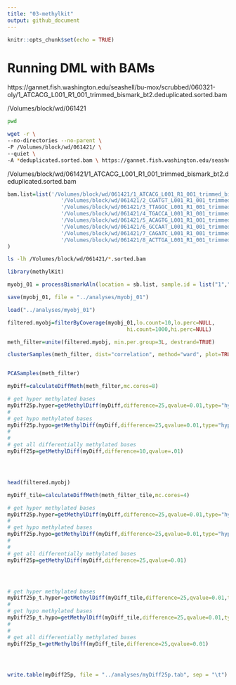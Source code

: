 ```yaml
---
title: "03-methylkit"
output: github_document
---
```


```r
knitr::opts_chunk$set(echo = TRUE)
```

# Running DML with BAMs


https://gannet.fish.washington.edu/seashell/bu-mox/scrubbed/060321-oly/1_ATCACG_L001_R1_001_trimmed_bismark_bt2.deduplicated.sorted.bam

/Volumes/block/wd/061421

```bash
pwd
```


```bash
wget -r \
--no-directories --no-parent \
-P /Volumes/block/wd/061421/ \
--quiet \
-A *deduplicated.sorted.bam \ https://gannet.fish.washington.edu/seashell/bu-mox/scrubbed/060321-oly/
```
/Volumes/block/wd/061421/1_ATCACG_L001_R1_001_trimmed_bismark_bt2.deduplicated.sorted.bam

```r
bam.list=list('/Volumes/block/wd/061421/1_ATCACG_L001_R1_001_trimmed_bismark_bt2.deduplicated.sorted.bam',
                 '/Volumes/block/wd/061421/2_CGATGT_L001_R1_001_trimmed_bismark_bt2.deduplicated.sorted.bam',
                 '/Volumes/block/wd/061421/3_TTAGGC_L001_R1_001_trimmed_bismark_bt2.deduplicated.sorted.bam',
                 '/Volumes/block/wd/061421/4_TGACCA_L001_R1_001_trimmed_bismark_bt2.deduplicated.sorted.bam',
                 '/Volumes/block/wd/061421/5_ACAGTG_L001_R1_001_trimmed_bismark_bt2.deduplicated.sorted.bam',
                 '/Volumes/block/wd/061421/6_GCCAAT_L001_R1_001_trimmed_bismark_bt2.deduplicated.sorted.bam',
                 '/Volumes/block/wd/061421/7_CAGATC_L001_R1_001_trimmed_bismark_bt2.deduplicated.sorted.bam',
                 '/Volumes/block/wd/061421/8_ACTTGA_L001_R1_001_trimmed_bismark_bt2.deduplicated.sorted.bam'
)
```


```bash
ls -lh /Volumes/block/wd/061421/*.sorted.bam
```




```r
library(methylKit)
```


```r
myobj_01 = processBismarkAln(location = sb.list, sample.id = list("1","2","3","4","5","6","7","8"), assembly = "v081", read.context="CpG", mincov=2, treatment = c(0,0,0,0,1,1,1,1))
```

```r
save(myobj_01, file = "../analyses/myobj_01")
```



```r
load("../analyses/myobj_01")
```



```r
filtered.myobj=filterByCoverage(myobj_01,lo.count=10,lo.perc=NULL,
                                      hi.count=1000,hi.perc=NULL)

meth_filter=unite(filtered.myobj, min.per.group=3L, destrand=TRUE)

clusterSamples(meth_filter, dist="correlation", method="ward", plot=TRUE)


PCASamples(meth_filter)

```



```r
myDiff=calculateDiffMeth(meth_filter,mc.cores=8)

```




```r
# get hyper methylated bases
myDiff25p.hyper=getMethylDiff(myDiff,difference=25,qvalue=0.01,type="hyper")
#
# get hypo methylated bases
myDiff25p.hypo=getMethylDiff(myDiff,difference=25,qvalue=0.01,type="hypo")
#
#
# get all differentially methylated bases
myDiff25p=getMethylDiff(myDiff,difference=10,qvalue=.01)





```




```r
head(filtered.myobj)
```


















```r
myDiff_tile=calculateDiffMeth(meth_filter_tile,mc.cores=4)

```


```r
# get hyper methylated bases
myDiff25p.hyper=getMethylDiff(myDiff,difference=25,qvalue=0.01,type="hyper")
#
# get hypo methylated bases
myDiff25p.hypo=getMethylDiff(myDiff,difference=25,qvalue=0.01,type="hypo")
#
#
# get all differentially methylated bases
myDiff25p=getMethylDiff(myDiff,difference=25,qvalue=0.01)





```


```r
# get hyper methylated bases
myDiff25p_t.hyper=getMethylDiff(myDiff_tile,difference=25,qvalue=0.01,type="hyper")
#
# get hypo methylated bases
myDiff25p_t.hypo=getMethylDiff(myDiff_tile,difference=25,qvalue=0.01,type="hypo")
#
#
# get all differentially methylated bases
myDiff25p_t=getMethylDiff(myDiff_tile,difference=25,qvalue=0.01)





```




```r
write.table(myDiff25p, file = "../analyses/myDiff25p.tab", sep = "\t")
```


